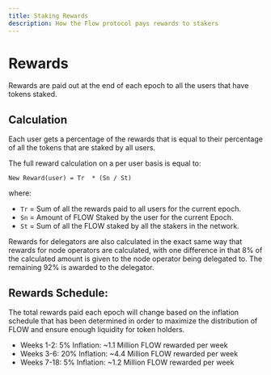 ```yaml
---
title: Staking Rewards
description: How the Flow protocol pays rewards to stakers
---
```


# Rewards

Rewards are paid out at the end of each epoch to all the users that have tokens staked. 

## Calculation

Each user gets a percentage of the rewards that is equal to their percentage of all the tokens that are staked by all users.

The full reward calculation on a per user basis is equal to:

```
New Reward(user) = Tr  * (Sn / St)
```

where:
- `Tr` = Sum of all the rewards paid to all users for the current epoch.
- `Sn` = Amount of FLOW Staked by the user for the current Epoch.
- `St` = Sum of all the FLOW staked by all the stakers in the network.

Rewards for delegators are also calculated in the exact same way 
that rewards for node operators are calculated, 
with one difference in that 8% of the calculated amount 
is given to the node operator being delegated to. 
The remaining 92% is awarded to the delegator.

## Rewards Schedule:

The total rewards paid each epoch will change based on the inflation schedule 
that has been determined in order to maximize the distribution of FLOW 
and ensure enough liquidity for token holders. 

- Weeks 1-2: 5% Inflation: ~1.1 Million FLOW rewarded per week
- Weeks 3-6: 20% Inflation: ~4.4 Million FLOW rewarded per week
- Weeks 7-18: 5% Inflation: ~1.2 Million FLOW rewarded per week

